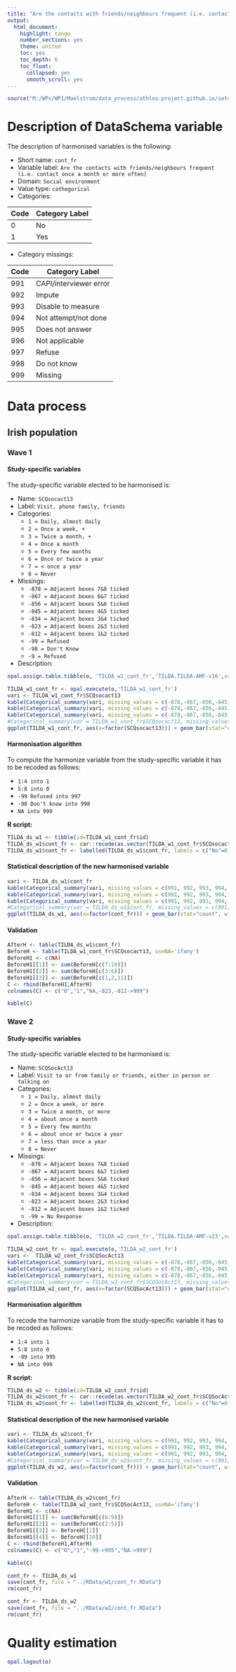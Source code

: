 ```yaml
---
title: "Are the contacts with friends/neighbours frequent (i.e. contact once a month or more often)"
output:
  html_document:
    highlight: tango
    number_sections: yes
    theme: united
    toc: yes
    toc_depth: 6
    toc_float:
      collapsed: yes
      smooth_scroll: yes
---
```


<!-- ########################################################## --> 

<!-- # Installation, loading packages -->
<!-- **R script:** -->

```r
source("M:/WPs/WP1/Maelstrom/data_process/athlos-project.github.io/setup_ania.r")
```

<!-- ########################################################## --> 



# Description of DataSchema variable

The description of harmonised variables is the following:

* Short name: `cont_fr`
* Variable label: `Are the contacts with friends/neighbours frequent (i.e. contact once a month or more often)`
* Domain: `Social environment`
* Value type: `cathegorical`
* Categories:

**Code** | **Category Label**
-------- | ------------------
0        | No
1        | Yes


* Category missings: 

**Code** | **Category Label**
----| ------------------
991 | CAPI/interviewer error
992 | Impute
993 | Disable to measure
994 | Not attempt/not done
995 | Does not answer
996 | Not applicable
997 | Refuse
998 | Do not know
999 | Missing


<!-- ########################################################## --> 

# Data process

## Irish population
### Wave 1 

#### Study-specific variables

The study-specific variable elected to be harmonised is:

* Name: `SCQsocact13`
* Label: `Visit, phone family, friends`
* Categories:
    + `1 = Daily, almost daily`
    + `2 = Once a week, +`
    + `3 = Twice a month, +`
    + `4 = Once a month`
    + `5 = Every few months`
    + `6 = Once or twice a year`
    + `7 = < once a year`
    + `8 = Never`
* Missings:
    + `-878 = Adjacent boxes 7&8 ticked` 
    + `-867 = Adjacent boxes 6&7 ticked` 
    + `-856 = Adjacent boxes 5&6 ticked` 
    + `-845 = Adjacent boxes 4&5 ticked` 
    + `-834 = Adjacent boxes 3&4 ticked` 
    + `-823 = Adjacent boxes 2&3 ticked` 
    + `-812 = Adjacent boxes 1&2 ticked`
    + `-99 = Refused`
    + `-98 = Don't Know`
    + `-9 = Refused`

* Description: 
```r
opal.assign.table.tibble(o, 'TILDA_w1_cont_fr','TILDA.TILDA-AMF-v16',variables=list('SCQsocact13'), missings = TRUE)
```

```r
TILDA_w1_cont_fr <- opal.execute(o,'TILDA_w1_cont_fr')
vari <- TILDA_w1_cont_fr$SCQsocact13
kable(Categorical_summary(vari, missing_values = c(-878,-867,-856,-845,-834,-823,-812,-99,-98,-9))[3], caption = attributes(vari)$`spss::shortName`) 
kable(Categorical_summary(vari, missing_values = c(-878,-867,-856,-845,-834,-823,-812,-99,-98,-9))[1], caption = "Category")
kable(Categorical_summary(vari, missing_values = c(-878,-867,-856,-845,-834,-823,-812,-99,-98,-9))[2], caption = "Type of missing")
#Categorical_summary(var = TILDA_w1_cont_fr$SCQsocact13, missing_values = NA)
ggplot(TILDA_w1_cont_fr, aes(x=factor(SCQsocact13))) + geom_bar(stat="count", width=0.4, fill="steelblue") + xlab("Visit, phone family, friends") + ylab("Frequency")
```

#### Harmonisation algorithm
To compute the harmonize variable from the study-specific variable it has to be recoded as follows:

* `1:4 into 1`
* `5:8 into 0`
* `-99 Refused into 997`
* `-98 Don't know into 998`
* `NA into 999`


**R script:**

```r
TILDA_ds_w1 <- tibble(id=TILDA_w1_cont_fr$id)
TILDA_ds_w1$cont_fr <- car::recode(as.vector(TILDA_w1_cont_fr$SCQsocact13), "1:4='1'; 5:8='0'; -99='997'; -98='998'; -878:-812='999'; NA='999'")
TILDA_ds_w1$cont_fr <- labelled(TILDA_ds_w1$cont_fr, labels = c("No"=0, "Yes"=1, "Missing"=999, "Do not know"=998, "Refuse"=997, "Not applicable"=996, "Don't answer"=995,  "Not attempt/not done/not yet recorded"=994, "Disable to measure"=993, "Impute"=992, "CAPI/interviewer error"=991))
```

#### Statistical description of the new harmonised variable
```r
vari <- TILDA_ds_w1$cont_fr
kable(Categorical_summary(vari, missing_values = c(991, 992, 993, 994, 995, 996, 997, 998, 999))[3]) 
kable(Categorical_summary(vari, missing_values = c(991, 992, 993, 994, 995, 996, 997, 998, 999))[1], caption = "Category")
kable(Categorical_summary(vari, missing_values = c(991, 992, 993, 994, 995, 996, 997, 998, 999))[2], caption = "Type of missing")
#Categorical_summary(var = TILDA_ds_w1$cont_fr, missing_values = c(991, 992, 993, 994, 995, 996, 997, 998, 999))
ggplot(TILDA_ds_w1, aes(x=factor(cont_fr))) + geom_bar(stat="count", width=0.4, fill="steelblue") + xlab("Are the contacts with friends/neighbours frequent") + ylab("Frequency")
```

#### Validation
```r
AfterH <- table(TILDA_ds_w1$cont_fr)
BeforeH <- table(TILDA_w1_cont_fr$SCQsocact13, useNA='ifany')
BeforeH1 <- c(NA)
BeforeH1[[1]] <- sum(BeforeH[c(7:10)])
BeforeH1[[2]] <- sum(BeforeH[c(3:6)])
BeforeH1[[3]] <- sum(BeforeH[c(1,2,11)])
C <- rbind(BeforeH1,AfterH)
colnames(C) <- c("0","1","NA,-823,-812->999")

kable(C)
```


### Wave 2

#### Study-specific variables

The study-specific variable elected to be harmonised is:

* Name: `SCQSocAct13`
* Label: `Visit to or from family or friends, either in person or talking on`
* Categories:
    + `1 = Daily, almost daily` 
    + `2 = Once a week, or more` 
    + `3 = Twice a month, or more`
    + `4 = about once a month`
    + `5 = Every few months` 
    + `6 = about once or twice a year`
    + `7 = less than once a year`
    + `8 = Never`
* Missings:
    + `-878 = Adjacent boxes 7&8 ticked` 
    + `-867 = Adjacent boxes 6&7 ticked` 
    + `-856 = Adjacent boxes 5&6 ticked` 
    + `-845 = Adjacent boxes 4&5 ticked` 
    + `-834 = Adjacent boxes 3&4 ticked` 
    + `-823 = Adjacent boxes 2&3 ticked` 
    + `-812 = Adjacent boxes 1&2 ticked`
    + `-99 = No Response`


* Description: 
```r
opal.assign.table.tibble(o, 'TILDA_w2_cont_fr','TILDA.TILDA-AMF-v23',variables=list('SCQSocAct13'), missings = TRUE)
```

```r
TILDA_w2_cont_fr <- opal.execute(o,'TILDA_w2_cont_fr')
vari <-  TILDA_w2_cont_fr$SCQSocAct13
kable(Categorical_summary(vari, missing_values = c(-878,-867,-856,-845,-834,-823,-812,-99))[3], caption = attributes(vari)$`spss::shortName`) 
kable(Categorical_summary(vari, missing_values = c(-878,-867,-856,-845,-834,-823,-812,-99))[1], caption = "Category")
kable(Categorical_summary(vari, missing_values = c(-878,-867,-856,-845,-834,-823,-812,-99))[2], caption = "Type of missing")
#Categorical_summary(var = TILDA_w2_cont_fr$SCQSocAct13, missing_values = NA)
ggplot(TILDA_w2_cont_fr, aes(x=factor(SCQSocAct13))) + geom_bar(stat="count", width=0.4, fill="steelblue") + xlab("Visit to or from family or friends, either in person or talking on") + ylab("Frequency")
```

#### Harmonisation algorithm
To recode the harmonize variable from the study-specific variable it has to be recoded as follows:  

* `1:4 into 1`
* `5:8 into 0`
* `-99 into 995`
* `NA into 999`


**R script:**

```r
TILDA_ds_w2 <- tibble(id=TILDA_w2_cont_fr$id)
TILDA_ds_w2$cont_fr <- car::recode(as.vector(TILDA_w2_cont_fr$SCQSocAct13), "1:4='1'; 5:8='0';-99='995'; NA='999'")
TILDA_ds_w2$cont_fr <- labelled(TILDA_ds_w2$cont_fr, labels = c("No"=0, "Yes"=1, "Missing"=999, "Do not know"=998, "Refuse"=997, "Not applicable"=996, "Don't answer"=995,  "Not attempt/not done/not yet recorded"=994, "Disable to measure"=993, "Impute"=992, "CAPI/interviewer error"=991))
```

#### Statistical description of the new harmonised variable
```r
vari <- TILDA_ds_w2$cont_fr
kable(Categorical_summary(vari, missing_values = c(991, 992, 993, 994, 995, 996, 997, 998, 999))[3]) 
kable(Categorical_summary(vari, missing_values = c(991, 992, 993, 994, 995, 996, 997, 998, 999))[1], caption = "Category")
kable(Categorical_summary(vari, missing_values = c(991, 992, 993, 994, 995, 996, 997, 998, 999))[2], caption = "Type of missing")
#Categorical_summary(var = TILDA_ds_w2$cont_fr, missing_values = c(991, 992, 993, 994, 995, 996, 997, 998, 999))
ggplot(TILDA_ds_w2, aes(x=factor(cont_fr))) + geom_bar(stat="count", width=0.4, fill="steelblue") + xlab("Are the contacts with friends/neighbours frequent") + ylab("Frequency")
```

#### Validation
```r
AfterH <- table(TILDA_ds_w2$cont_fr)
BeforeH <- table(TILDA_w2_cont_fr$SCQSocAct13, useNA='ifany')
BeforeH1 <- c(NA)
BeforeH1[[1]] <- sum(BeforeH[c(6:9)])
BeforeH1[[2]] <- sum(BeforeH[c(2:5)])
BeforeH1[[3]] <- BeforeH[[1]]
BeforeH1[[4]] <- BeforeH[[10]]
C <- rbind(BeforeH1,AfterH)
colnames(C) <- c("0","1","-99->995","NA->999")

kable(C)
```


```r
cont_fr <- TILDA_ds_w1
save(cont_fr, file = "../RData/w1/cont_fr.RData")
rm(cont_fr)

cont_fr <- TILDA_ds_w2
save(cont_fr, file = "../RData/w2/cont_fr.RData")
rm(cont_fr)
```

# Quality estimation
```r
opal.logout(o)
```

